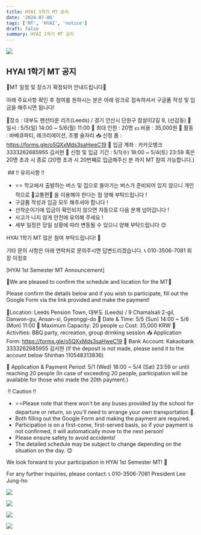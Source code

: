 ```yaml
---
title: HYAI 1학기 MT 공지
date: '2024-07-06'
tags: ['MT', 'HYAI', 'notice']
draft: false
summary: HYAI 1학기 MT 공지
---
```


![](/static/images/2024-1/mt/00.png)

## HYAI 1학기 MT 공지

🔅MT 일정 및 장소가 확정되어 안내드립니다🔅

아래 주요사항 확인 후 참여를 원하시는 분은 아래 링크로 접속하셔서 구글폼 작성 및 입금을 해주시면 됩니다!

📍장소 : 대부도 펜션타운 리즈(Leeds) / 경기 안산시 단원구 참살이2길 9, (선감동)
📆 일시 : 5/5(일) 14:00 ~ 5/6(월) 11:00
👥 최대 인원 : 20명
💵 비용 : 35,000원
🤼 활동 : 바베큐파티, 레크리에이션, 조별 술자리
📥 신청 폼 : https://forms.gle/o5QXxMds3saHweC19
🏧 입금 계좌 : 카카오뱅크 3333262685955 김서현
📨 신청 및 입금 기간 : 5/1(수) 18:00 ~  5/4(토) 23:59 혹은 20명 초과 시 종료 
(20명 초과 시 20번째로 입금해주신 분 까지 MT 참여 가능합니다.)

️ ## ‼️ 유의사항 ‼️
- ⭐️⭐️ 학교에서 출발하는 버스 및 집으로 돌아가는 버스가 준비되어 있지 않으니 개인적으로 🚌교통편🚌 을 이용해야 한다는 점 양해 부탁드립니다 ! 
- 구글폼 작성과 입금 모두 해주셔야 합니다 !
- 선착순이기에 입금이 확인되지 않으면 자동으로 다음 분께 넘어갑니다 !
- 사고가 나지 않게 안전에 유의해 주세요 !
- 세부 일정은 당일 상황에 따라 변동될 수 있으니 양해 부탁드립니다 😊


HYAI 1학기 MT 많은 참여 부탁드립니다! 🙌

기타 문의 사항은 아래 연락처로 문의주시면 답변드리겠습니다.
📞 010-3506-7081 회장 이정호


[HYAI 1st Semester MT Announcement]

🔅We are pleased to confirm the schedule and location for the MT🔅

Please confirm the details below and if you wish to participate, fill out the Google Form via the link provided and make the payment!

📍Location: Leeds Pension Town, 대부도 (Leeds) / 9 Chamalsali 2-gil, Danwon-gu, Ansan-si, Gyeonggi-do
📆 Date & Time: 5/5 (Sun) 14:00 ~ 5/6 (Mon) 11:00
👥 Maximum Capacity: 20 people
💵 Cost: 35,000 KRW
🤼 Activities: BBQ party, recreation, group drinking session
📥 Application Form:  https://forms.gle/o5QXxMds3saHweC19
🏧 Bank Account: Kakaobank 3333262685955 김서현
(If the deposit is not made, please send it to the account below
Shinhan 110548313836)

📨 Application & Payment Period: 5/1 (Wed) 18:00 ~ 5/4 (Sat) 23:59 or until reaching 20 people 
(In case of exceeding 20 people, participation will be available for those who made the 20th payment.)

️ ‼️ Caution ‼️

- ⭐️⭐️Please note that there won't be any buses provided by the school for departure or return, so you'll need to arrange your own transportation 🚌.
- Both filling out the Google Form and making the payment are required.
- Participation is on a first-come, first-served basis, so if your payment is not confirmed, it will automatically move to the next person!
- Please ensure safety to avoid accidents!
- The detailed schedule may be subject to change depending on the situation on the day. 😊

We look forward to your participation in HYAI 1st Semester MT! 🙌

For any further inquiries, please contact:
📞 010-3506-7081 President Lee Jung-ho

![](/static/images/2024-1/mt/01.png)

![](/static/images/2024-1/mt/02.png)

![](/static/images/2024-1/mt/03.png)

![](/static/images/2024-1/mt/04.png)

